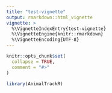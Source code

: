 ```yaml
---
title: "test-vignette"
output: rmarkdown::html_vignette
vignette: >
  %\VignetteIndexEntry{test-vignette}
  %\VignetteEngine{knitr::rmarkdown}
  %\VignetteEncoding{UTF-8}
---
```


```r
knitr::opts_chunk$set(
  collapse = TRUE,
  comment = "#>"
)
```

```r
library(AnimalTrackR)
```
